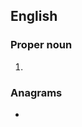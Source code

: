 ==English==

===Proper noun===
{{head|en|proper noun}}

# {{acronym of|en|[[space|Space]] [[environment|Environment]] [[laboratory|Laboratory]] [[solar|Solar]] [[imaging|Imaging]] [[system|System]]}}

===Anagrams===
* {{anagrams|en|a=eilsss|Sissel|lisses|sisels}}